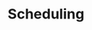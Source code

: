 ---
title: Scheduling
description: This page is a work-in-progress.
sidebar:
    order: 4
    badge: "TODO"
---